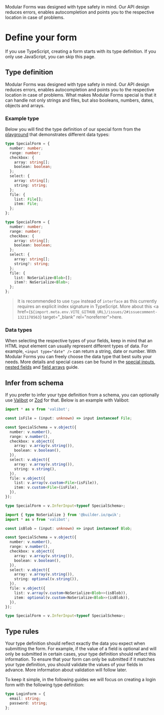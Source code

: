 
<Title>Define your form</Title>
<Description>
  Modular Forms was designed with type safety in mind. Our API design reduces
  errors, enables autocompletion and points you to the respective location in
  case of problems.
</Description>

# Define your form

If you use TypeScript, creating a form starts with its type definition. If you only use JavaScript, you can skip this page.

## Type definition

Modular Forms was designed with type safety in mind. Our API design reduces errors, enables autocompletion and points you to the respective location in case of problems. What makes Modular Forms special is that it can handle not only strings and files, but also booleans, numbers, dates, objects and arrays.

### Example type

Below you will find the type definition of our special form from the <A href="../../playground/special">playground</A> that demonstrates different data types:

<SolidPreactOrReact block>

```ts
type SpecialForm = {
  number: number;
  range: number;
  checkbox: {
    array: string[];
    boolean: boolean;
  };
  select: {
    array: string[];
    string: string;
  };
  file: {
    list: File[];
    item: File;
  };
};
```

</SolidPreactOrReact>

<Qwik block>

```ts
type SpecialForm = {
  number: number;
  range: number;
  checkbox: {
    array: string[];
    boolean: boolean;
  };
  select: {
    array: string[];
    string?: string;
  };
  file: {
    list: NoSerialize<Blob>[];
    item?: NoSerialize<Blob>;
  };
};
```

</Qwik>

> It is recommended to use `type` instead of `interface` as this currently requires an explicit index signature in TypeScript. More about this <a href={`${import.meta.env.VITE_GITHUB_URL}/issues/2#issuecomment-1321178563`} target="\_blank" rel="noreferrer">here</a>.

### Data types

When selecting the respective types of your fields, keep in mind that an HTML input element can usually represent different types of data. For example, `<input type="date" />` can return a string, date or number. With Modular Forms you can freely choose the data type that best suits your needs. More details and special cases can be found in the <A href="../special-inputs">special inputs</A>, <A href="../nested-fields">nested fields</A> and <A href="../field-arrays">field arrays</A> guide.

## Infer from schema

If you prefer to infer your type definition from a schema, you can optionally use <a href="https://github.com/fabian-hiller/valibot" target="_blank" rel="noreferrer">Valibot</a> or <a href="https://github.com/colinhacks/zod" target="_blank" rel="noreferrer">Zod</a> for that. Below is an example with Valibot:

<SolidPreactOrReact block>

```ts
import * as v from 'valibot';

const isFile = (input: unknown) => input instanceof File;

const SpecialSchema = v.object({
  number: v.number(),
  range: v.number(),
  checkbox: v.object({
    array: v.array(v.string()),
    boolean: v.boolean(),
  }),
  select: v.object({
    array: v.array(v.string()),
    string: v.string(),
  }),
  file: v.object({
    list: v.array(v.custom<File>(isFile)),
    item: v.custom<File>(isFile),
  }),
});

type SpecialForm = v.InferInput<typeof SpecialSchema>;
```

</SolidPreactOrReact>

<Qwik block>

```ts
import { type NoSerialize } from '@builder.io/qwik';
import * as v from 'valibot';

const isBlob = (input: unknown) => input instanceof Blob;

const SpecialSchema = v.object({
  number: v.number(),
  range: v.number(),
  checkbox: v.object({
    array: v.array(v.string()),
    boolean: v.boolean(),
  }),
  select: v.object({
    array: v.array(v.string()),
    string: optional(v.string()),
  }),
  file: v.object({
    list: v.array(v.custom<NoSerialize<Blob>>(isBlob)),
    item: optional(v.custom<NoSerialize<Blob>>(isBlob)),
  }),
});

type SpecialForm = v.InferInput<typeof SpecialSchema>;
```

</Qwik>

## Type rules

Your type definition should reflect exactly the data you expect when submitting the form. For example, if the value of a field is optional and will only be submitted in certain cases, your type definition should reflect this information. To ensure that your form can only be submitted if it matches your type definition, you should validate the values of your fields in advance. More information about validation will follow later.

To keep it simple, in the following guides we will focus on creating a login form with the following type definition:

```ts
type LoginForm = {
  email: string;
  password: string;
};
```
